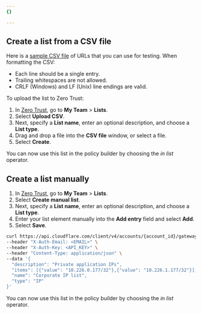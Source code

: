 ```yaml
---
{}

---
```



## Create a list from a CSV file

Here is a [sample CSV file](/cloudflare-one/static/list-test.csv) of URLs that you can use for testing. When formatting the CSV:

* Each line should be a single entry.
* Trailing whitespaces are not allowed.
* CRLF (Windows) and LF (Unix) line endings are valid.

To upload the list to Zero Trust:

1. In [Zero Trust](https://one.dash.cloudflare.com), go to **My Team** > **Lists**.
2. Select **Upload CSV**.
3. Next, specify a **List name**, enter an optional description, and choose a **List type**.
4. Drag and drop a file into the **CSV file** window, or select a file.
5. Select **Create**.

You can now use this list in the policy builder by choosing the *in list* operator.

## Create a list manually

<Tabs> <TabItem label="Dashboard">

1. In [Zero Trust](https://one.dash.cloudflare.com), go to **My Team** > **Lists**.
2. Select **Create manual list**.
3. Next, specify a **List name**, enter an optional description, and choose a **List type**.
4. Enter your list element manually into the **Add entry** field and select **Add**.
5. Select **Save**.

</TabItem>

<TabItem label="API">

```bash
curl https://api.cloudflare.com/client/v4/accounts/{account_id}/gateway/lists \
--header "X-Auth-Email: <EMAIL>" \
--header "X-Auth-Key: <API_KEY>" \
--header "Content-Type: application/json" \
--data '{
  "description": "Private application IPs",
  "items": [{"value": "10.226.0.177/32"},{"value": "10.226.1.177/32"}],
  "name": "Corporate IP list",
  "type": "IP"
}'
```

</TabItem> </Tabs>

You can now use this list in the policy builder by choosing the *in list* operator.
